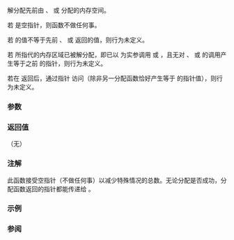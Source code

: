 {{cpp/title|free}}
{{cpp/memory/navbar}}
{{ddcl|header=cstdlib|
void free( void* ptr );
}}

解分配先前由 {{lc|std::malloc}}、{{lc|std::calloc}}{{rev inl|since=c++17|、{{lc|std::aligned_alloc}}}} 或 {{lc|std::realloc}} 分配的内存空间。

若 {{c|ptr}} 是空指针，则函数不做任何事。

若 {{c|ptr}} 的值不等于先前 {{lc|std::malloc}}、{{lc|std::calloc}}{{rev inl|since=c++17|、{{lc|std::aligned_alloc}}}} 或 {{lc|std::realloc}} 返回的值，则行为未定义。

若 {{c|ptr}} 所指代的内存区域已被解分配，即已以 {{c|ptr}} 为实参调用 {{tt|std::free}} 或 {{lc|std::realloc}}，且无对 {{lc|std::malloc}}、{{lc|std::calloc}}{{rev inl|since=c++17|、{{lc|std::aligned_alloc}}}} 或 {{lc|std::realloc}} 的调用产生等于之前 {{c|ptr}} 的指针，则行为未定义。

若在 {{tt|std::free}} 返回后，通过指针 {{c|ptr}} 访问（除非另一分配函数恰好产生等于 {{c|ptr}} 的指针值），则行为未定义。

{{cpp/memory/thread_safety_note}}

===参数===
{{par begin}}
{{par|ptr|指向要解分配的内存的指针}}
{{par end}}

===返回值===
（无）

===注解===
此函数接受空指针（不做任何事）以减少特殊情况的总数。无论分配是否成功，分配函数返回的指针都能传递给 {{tt|std::free}}。

===示例===
{{example|code=
#include &lt;cstdlib&gt;

int main()
{
    int* p1 = (int*)std::malloc(10 * sizeof *p1);
    std::free(p1); // 每个分配的指针都必须释放

    int* p2 = (int*)std::calloc(10, sizeof *p2);
    int* p3 = (int*)std::realloc(p2, 1000 * sizeof *p3);
    if (!p3) // p3 为空表示 realloc 失败，而必须释放 p2
       std::free(p2);
    std::free(p3); // p3 无论是否为空都可以释放
}
}}

===参阅===
{{dsc begin}}
{{dsc see c|c/memory/free}}
{{dsc end}}

{{langlinks|de|en|es|fr|it|ja|pl|pt|ru}}